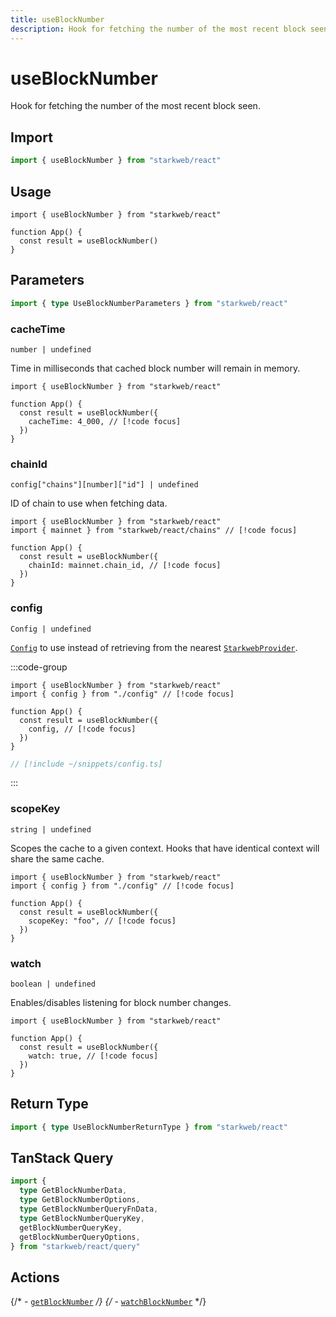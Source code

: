 ```yaml
---
title: useBlockNumber
description: Hook for fetching the number of the most recent block seen.
---
```


# useBlockNumber

Hook for fetching the number of the most recent block seen.

## Import

```ts
import { useBlockNumber } from "starkweb/react"
```

## Usage

```tsx [index.tsx]
import { useBlockNumber } from "starkweb/react"

function App() {
  const result = useBlockNumber()
}
```

## Parameters

```ts
import { type UseBlockNumberParameters } from "starkweb/react"
```

### cacheTime

`number | undefined`

Time in milliseconds that cached block number will remain in memory.

```tsx [index.tsx]
import { useBlockNumber } from "starkweb/react"

function App() {
  const result = useBlockNumber({
    cacheTime: 4_000, // [!code focus]
  })
}
```

### chainId

`config["chains"][number]["id"] | undefined`

ID of chain to use when fetching data.

```tsx [index.tsx]
import { useBlockNumber } from "starkweb/react"
import { mainnet } from "starkweb/react/chains" // [!code focus]

function App() {
  const result = useBlockNumber({
    chainId: mainnet.chain_id, // [!code focus]
  })
}
```

### config

`Config | undefined`

[`Config`](/react/api/createConfig#config) to use instead of retrieving from the nearest [`StarkwebProvider`](/react/api/StarkwebProvider).

:::code-group
```tsx [index.tsx]
import { useBlockNumber } from "starkweb/react"
import { config } from "./config" // [!code focus]

function App() {
  const result = useBlockNumber({
    config, // [!code focus]
  })
}
```

```ts [config.ts]
// [!include ~/snippets/config.ts]
```
:::

### scopeKey

`string | undefined`

Scopes the cache to a given context. Hooks that have identical context will share the same cache.

```tsx [index.tsx]
import { useBlockNumber } from "starkweb/react"
import { config } from "./config" // [!code focus]

function App() {
  const result = useBlockNumber({
    scopeKey: "foo", // [!code focus]
  })
}
```

### watch

`boolean | undefined`

Enables/disables listening for block number changes.

```tsx [index.tsx]
import { useBlockNumber } from "starkweb/react"

function App() {
  const result = useBlockNumber({
    watch: true, // [!code focus]
  })
}
```


<QueryOptions TData="bigint" TError="GetBlockNumberErrorType" />

## Return Type

```ts
import { type UseBlockNumberReturnType } from "starkweb/react"
```


<QueryResult TData="bigint" TError="GetBlockNumberErrorType" />

## TanStack Query

```ts
import {
  type GetBlockNumberData,
  type GetBlockNumberOptions,
  type GetBlockNumberQueryFnData,
  type GetBlockNumberQueryKey,
  getBlockNumberQueryKey,
  getBlockNumberQueryOptions,
} from "starkweb/react/query"
```

## Actions

{/* - [`getBlockNumber`](/core/actions/getBlockNumber) */}
{/* - [`watchBlockNumber`](/core/actions/watchBlockNumber) */}

